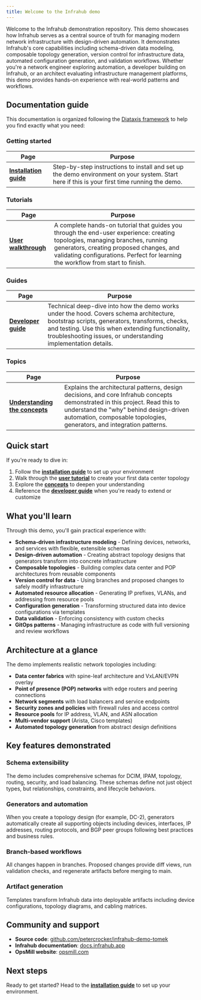 ```yaml
---
title: Welcome to the Infrahub demo
---
```


Welcome to the Infrahub demonstration repository. This demo showcases how Infrahub serves as a central source of truth for managing modern network infrastructure with design-driven automation. It demonstrates Infrahub's core capabilities including schema-driven data modeling, composable topology generation, version control for infrastructure data, automated configuration generation, and validation workflows. Whether you're a network engineer exploring automation, a developer building on Infrahub, or an architect evaluating infrastructure management platforms, this demo provides hands-on experience with real-world patterns and workflows.

## Documentation guide

This documentation is organized following the [Diataxis framework](https://diataxis.fr/) to help you find exactly what you need:

### Getting started

| Page | Purpose |
|------|---------|
| **[Installation guide](./install.mdx)** | Step-by-step instructions to install and set up the demo environment on your system. Start here if this is your first time running the demo. |

### Tutorials

| Page | Purpose |
|------|---------|
| **[User walkthrough](./user-walkthrough.mdx)** | A complete hands-on tutorial that guides you through the end-user experience: creating topologies, managing branches, running generators, creating proposed changes, and validating configurations. Perfect for learning the workflow from start to finish. |

### Guides

| Page | Purpose |
|------|---------|
| **[Developer guide](./developer-guide.mdx)** | Technical deep-dive into how the demo works under the hood. Covers schema architecture, bootstrap scripts, generators, transforms, checks, and testing. Use this when extending functionality, troubleshooting issues, or understanding implementation details. |

### Topics

| Page | Purpose |
|------|---------|
| **[Understanding the concepts](./concepts.mdx)** | Explains the architectural patterns, design decisions, and core Infrahub concepts demonstrated in this project. Read this to understand the "why" behind design-driven automation, composable topologies, generators, and integration patterns. |

## Quick start

If you're ready to dive in:

1. Follow the **[installation guide](./install.mdx)** to set up your environment
2. Walk through the **[user tutorial](./user-walkthrough.mdx)** to create your first data center topology
3. Explore the **[concepts](./concepts.mdx)** to deepen your understanding
4. Reference the **[developer guide](./developer-guide.mdx)** when you're ready to extend or customize

## What you'll learn

Through this demo, you'll gain practical experience with:

- **Schema-driven infrastructure modeling** - Defining devices, networks, and services with flexible, extensible schemas
- **Design-driven automation** - Creating abstract topology designs that generators transform into concrete infrastructure
- **Composable topologies** - Building complex data center and POP architectures from reusable components
- **Version control for data** - Using branches and proposed changes to safely modify infrastructure
- **Automated resource allocation** - Generating IP prefixes, VLANs, and addressing from resource pools
- **Configuration generation** - Transforming structured data into device configurations via templates
- **Data validation** - Enforcing consistency with custom checks
- **GitOps patterns** - Managing infrastructure as code with full versioning and review workflows

## Architecture at a glance

The demo implements realistic network topologies including:

- **Data center fabrics** with spine-leaf architecture and VxLAN/EVPN overlay
- **Point of presence (POP) networks** with edge routers and peering connections
- **Network segments** with load balancers and service endpoints
- **Security zones and policies** with firewall rules and access control
- **Resource pools** for IP address, VLAN, and ASN allocation
- **Multi-vendor support** (Arista, Cisco templates)
- **Automated topology generation** from abstract design definitions

## Key features demonstrated

### Schema extensibility

The demo includes comprehensive schemas for DCIM, IPAM, topology, routing, security, and load balancing. These schemas define not just object types, but relationships, constraints, and lifecycle behaviors.

### Generators and automation

When you create a topology design (for example, DC-2), generators automatically create all supporting objects including devices, interfaces, IP addresses, routing protocols, and BGP peer groups following best practices and business rules.

### Branch-based workflows

All changes happen in branches. Proposed changes provide diff views, run validation checks, and regenerate artifacts before merging to main.

### Artifact generation

Templates transform Infrahub data into deployable artifacts including device configurations, topology diagrams, and cabling matrices.

## Community and support

- **Source code**: [github.com/petercrocker/infrahub-demo-tomek](https://github.com/petercrocker/infrahub-demo-tomek)
- **Infrahub documentation**: [docs.infrahub.app](https://docs.infrahub.app)
- **OpsMill website**: [opsmill.com](https://opsmill.com)

## Next steps

Ready to get started? Head to the **[installation guide](./install.mdx)** to set up your environment.
